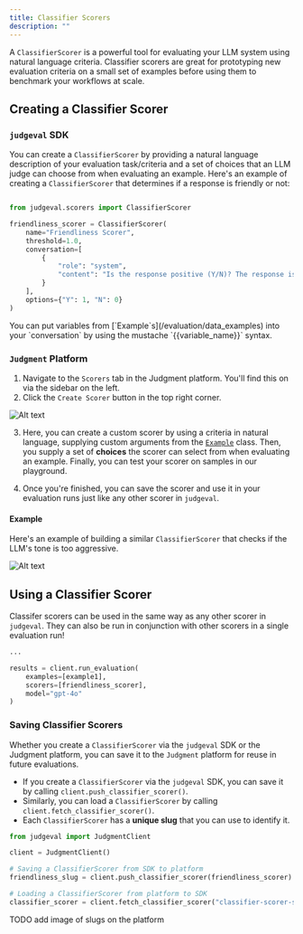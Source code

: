```yaml
---
title: Classifier Scorers
description: ""
---
```


A `ClassifierScorer` is a powerful tool for evaluating your LLM system using natural language criteria. 
Classifier scorers are great for prototyping new evaluation criteria on a small set of examples before using them to benchmark your workflows at scale.

## Creating a Classifier Scorer 

### `judgeval` SDK

You can create a `ClassifierScorer` by providing a natural language description of your evaluation task/criteria and a set of choices that an LLM judge can choose from when evaluating an example. 
Here's an example of creating a `ClassifierScorer` that determines if a response is friendly or not:

```python friendliness_scorer.py

from judgeval.scorers import ClassifierScorer

friendliness_scorer = ClassifierScorer(
    name="Friendliness Scorer",
    threshold=1.0,
    conversation=[
        {
            "role": "system", 
            "content": "Is the response positive (Y/N)? The response is: {{actual_output}}."
        }
    ],
    options={"Y": 1, "N": 0}
)
```

<Tip>
You can put variables from [`Example`s](/evaluation/data_examples) into your `conversation` by using the mustache `{{variable_name}}` syntax.
</Tip>

### `Judgment` Platform

1. Navigate to the `Scorers` tab in the Judgment platform. You'll find this on via the sidebar on the left.
2. Click the `Create Scorer` button in the top right corner.

![Alt text](/images/create_scorer.png "Optional title")

3. Here, you can create a custom scorer by using a criteria in natural language, supplying custom arguments from the [`Example`](evaluation/data_examples) class. 
Then, you supply a set of **choices** the scorer can select from when evaluating an example. Finally, you can test your scorer on samples in our playground.

4. Once you're finished, you can save the scorer and use it in your evaluation runs just like any other scorer in `judgeval`.

#### Example 

Here's an example of building a similar `ClassifierScorer` that checks if the LLM's tone is too aggressive. 

![Alt text](/images/create_aggressive_scorer.png "Optional title")


## Using a Classifier Scorer

Classifer scorers can be used in the same way as any other scorer in `judgeval`. 
They can also be run in conjunction with other scorers in a single evaluation run!

```python run_classifier_scorer.py
...

results = client.run_evaluation(
    examples=[example1],
    scorers=[friendliness_scorer],
    model="gpt-4o"
)
```

### Saving Classifier Scorers 

Whether you create a `ClassifierScorer` via the `judgeval` SDK or the Judgment platform, you can save it to the `Judgment` platform for reuse in future evaluations. 
- If you create a `ClassifierScorer` via the `judgeval` SDK, you can save it by calling `client.push_classifier_scorer()`. 
- Similarly, you can load a `ClassifierScorer` by calling `client.fetch_classifier_scorer()`. 
- Each `ClassifierScorer` has a **unique slug** that you can use to identify it. 

```python 
from judgeval import JudgmentClient

client = JudgmentClient()

# Saving a ClassifierScorer from SDK to platform
friendliness_slug = client.push_classifier_scorer(friendliness_scorer)

# Loading a ClassifierScorer from platform to SDK
classifier_scorer = client.fetch_classifier_scorer("classifier-scorer-slug")
```

TODO add image of slugs on the platform
